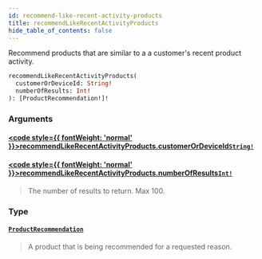 ```yaml
---
id: recommend-like-recent-activity-products
title: recommendLikeRecentActivityProducts
hide_table_of_contents: false
---
```








Recommend products that are similar to a a customer's recent product activity.

```graphql
recommendLikeRecentActivityProducts(
  customerOrDeviceId: String!
  numberOfResults: Int!
): [ProductRecommendation!]!
```


### Arguments

#### [<code style={{ fontWeight: 'normal' }}>recommendLikeRecentActivityProducts.<b>customerOrDeviceId</b></code>](#)<Bullet />[`String!`](/demand/api/graphql-storefront/reference/scalars/string) <Badge class="secondary" text="non-null"/> <Badge class="secondary" text="scalar"/>
> 
> 

#### [<code style={{ fontWeight: 'normal' }}>recommendLikeRecentActivityProducts.<b>numberOfResults</b></code>](#)<Bullet />[`Int!`](/demand/api/graphql-storefront/reference/scalars/int) <Badge class="secondary" text="non-null"/> <Badge class="secondary" text="scalar"/>
> The number of results to return. Max 100.
> 

### Type

#### [`ProductRecommendation`](/demand/api/graphql-storefront/reference/objects/product-recommendation) <Badge class="secondary" text="object"/>
> A product that is being recommended for a requested reason.
> 





